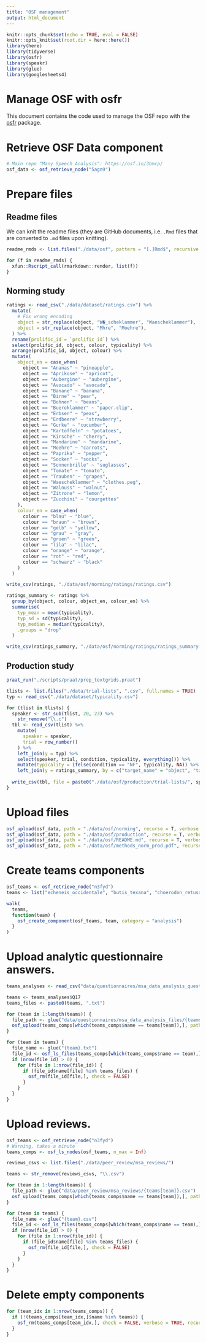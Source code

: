 ```yaml
---
title: "OSF management"
output: html_document
---
```


```r
knitr::opts_chunk$set(echo = TRUE, eval = FALSE)
knitr::opts_knit$set(root.dir = here::here())
library(here)
library(tidyverse)
library(osfr)
library(speakr)
library(glue)
library(googlesheets4)
```

# Manage OSF with osfr

This document contains the code used to manage the OSF repo with the [osfr](https://docs.ropensci.org/osfr/) package.

# Retrieve OSF Data component

```r
# Main repo "Many Speech Analysis": https://osf.io/3bmcp/
osf_data <- osf_retrieve_node("5agn9")
```

# Prepare files

## Readme files

We can knit the readme files (they are GitHub documents, i.e. `.Rmd` files that are converted to `.md` files upon knitting).

```r
readme_rmds <- list.files("./data/osf", pattern = "[.]Rmd$", recursive = T, full.names = T)

for (f in readme_rmds) {
  xfun::Rscript_call(rmarkdown::render, list(f))
}
```

## Norming study

```r
ratings <- read_csv("./data/dataset/ratings.csv") %>%
  mutate(
    # Fix wrong encoding
    object = str_replace(object, "W�_scheklammer", "Waescheklammer"),
    object = str_replace(object, "M̦hre", "Moehre"),
  ) %>%
  rename(prolific_id = `prolific id`) %>%
  select(prolific_id, object, colour, typicality) %>%
  arrange(prolific_id, object, colour) %>%
  mutate(
    object_en = case_when(
      object == "Ananas" ~ "pineapple",
      object == "Aprikose" ~ "apricot",
      object == "Aubergine" ~ "aubergine",
      object == "Avocado" ~ "avocado",
      object == "Banane" ~ "banana",
      object == "Birne" ~ "pear",
      object == "Bohnen" ~ "beans",
      object == "Bueroklammer" ~ "paper.clip",
      object == "Erbsen" ~ "peas",
      object == "Erdbeere" ~ "strawberry",
      object == "Gurke" ~ "cucumber",
      object == "Kartoffeln" ~ "potatoes",
      object == "Kirsche" ~ "cherry",
      object == "Mandarine" ~ "mandarine",
      object == "Moehre" ~ "carrots",
      object == "Paprika" ~ "pepper",
      object == "Socken" ~ "socks",
      object == "Sonnenbrille" ~ "suglasses",
      object == "Tomate" ~ "tomato",
      object == "Trauben" ~ "grapes",
      object == "Waescheklammer" ~ "clothes.peg",
      object == "Walnuss" ~ "walnut",
      object == "Zitrone" ~ "lemon",
      object == "Zucchini" ~ "courgettes"
    ),
    colour_en = case_when(
      colour == "blau" ~ "blue",
      colour == "braun" ~ "brown",
      colour == "gelb" ~ "yellow",
      colour == "grau" ~ "gray",
      colour == "gruen" ~ "green",
      colour == "lila" ~ "lilac",
      colour == "orange" ~ "orange",
      colour == "rot" ~ "red",
      colour == "schwarz" ~ "black"
    )
  )

write_csv(ratings, "./data/osf/norming/ratings/ratings.csv")

ratings_summary <- ratings %>%
  group_by(object, colour, object_en, colour_en) %>%
  summarise(
    typ_mean = mean(typicality),
    typ_sd = sd(typicality),
    typ_median = median(typicality),
    .groups = "drop"
  )

write_csv(ratings_summary, "./data/osf/norming/ratings/ratings_summary.csv")
```

## Production study

```r
praat_run("./scripts/praat/prep_textgrids.praat")
```

```r
tlists <- list.files("./data/trial-lists", ".csv", full.names = TRUE)
typ <- read_csv("./data/dataset/typicality.csv")

for (tlist in tlists) {
  speaker <- str_sub(tlist, 20, 23) %>%
    str_remove("\\.c")
  tbl <- read_csv(tlist) %>%
    mutate(
      speaker = speaker,
      trial = row_number()
    ) %>%
    left_join(y = typ) %>%
    select(speaker, trial, condition, typicality, everything()) %>%
    mutate(typicality = ifelse(condition == "NF", typicality, NA)) %>%
    left_join(y = ratings_summary, by = c("target_name" = "object", "target_colour" = "colour"))
  
  write_csv(tbl, file = paste0("./data/osf/production/trial-lists/", speaker, ".csv"))
}
```

# Upload files

```r
osf_upload(osf_data, path = "./data/osf/norming", recurse = T, verbose = T)
osf_upload(osf_data, path = "./data/osf/production", recurse = T, verbose = T)
osf_upload(osf_data, path = "./data/osf/README.md", recurse = T, verbose = T)
osf_upload(osf_data, path = "./data/osf/methods_norm_prod.pdf", recurse = T, verbose = T)
```

# Create teams components

```r
osf_teams <- osf_retrieve_node("n3fyd")
teams <- list("echeneis_occidentale", "butis_texana", "choerodon_retusa", "paralichthys_undulatus", "stygobromus_tyraica", "pseudechidna_nubiae", "hoplostethus_macrosteus", "gorgasia_eleutherus", "trachurus_riukiuensis", "berardius_roseicapilla", "petauroides_fistulator", "polymetme_brevirostrum", "epinephelus_aztecus", "eriphia_laterispinis", "varanus_eulophotes", "genyonemus_evotis", "saron_pictus", "kryptopterus_megistos", "dermatolepis_aculeatus", "ornithorhynchus_ruficapillus", "manupecten_pearcei", "swiftia_ruber", "neosilurus_omanensis", "hoplostethus_binoculata", "pseudodax_euryzona", "haematopus_fossor", "anthracoceros_coronata", "lasionycteris_altavela", "lycodes_bradfieldi", "gymnothorax_spinulosus", "trigonias_lachneri", "anomalocaris_ornata", "trapezia_cantonensis", "comanthina_maculatus", "plectorhinchus_virens", "arapaima_modularis", "naso_cassivellaunos", "opsanus_caryi", "linckia_nattereri", "pseudobalistes_placidus", "pervagor_adscensionis", "gnathosaurus_canadensis", "ctenosaura_limax", "cromileptes_saxatilis", "eosipterus_pytyopsittacus", "psittacula_scabriculus", "clione_dorsalis", "nestor_idahoensis", "sphyrna_ellioti", "chelonia_brummeri", "pseudopleuronectes_assasi", "aratinga_lugubris", "muriceopsis_polydactyla", "procambarus_maculosus", "procambarus_mahogoni", "ceratophrys_elephantotus", "callorhinchus_libratus", "seigisaurus_cristatus", "pervagor_meeki", "lepophidium_ochropus", "trachyphyllia_lappa", "aracana_bitatawa", "dunkleosteus_inscriptus", "auchenoglanis_capriscus", "aphaniotis_alcockii", "prionotus_herodias", "acanthopagrus_signatus", "orohippus_quadricornis", "alosa_atun", "priodontes_geoffroanus", "stenomylus_hemistiktos", "parabuthus_pusilla", "anolis_nebularia", "taenianotus_cassivellaunos", "camptosaurus_antennatus", "koskinonodon_porrasi", "acanthodoras_hoehnelii", "hoplolatilus_canus", "rhinopias_brevicarpalis", "echinus_pavoninus", "cataetyx_regius", "dorudon_fossor", "notopterus_ventricosus", "corystes_communis", "cardisoma_arabicum", "favia_longus", "sternoptyx_derasa", "peltocephalus_meleagris", "dicynodon_rubra", "stauroteuthis_newberryi", "chauliodus_melanopus", "sternarchorhynchus_thamnobates", "thrinaxodon_scomberoides", "dermochelys_glaucum", "monocirrhus_qilixaensis", "symphurus_altavela", "gorgasia_jamaicensis", "porcellana_ringens", "montipora_gigantea", "arctonyx_glaucum")

walk(
  teams,
  function(team) {
    osf_create_component(osf_teams, team, category = "analysis")
  }
)
```

# Upload analytic questionnaire answers.

```r
teams_analyses <- read_csv("data/questionnaires/msa_data_analysis_questionnaire_cleaned.csv")

teams <- teams_analyses$Q17
teams_files <- paste0(teams, ".txt")

for (team in 1:length(teams)) {
  file_path <- glue("data/questionnaires/msa_data_analysis_files/{teams[team]}.txt")
  osf_upload(teams_comps[which(teams_comps$name == teams[team]),], path = file_path, verbose = T, conflicts = "overwrite")
}
```

```r
for (team in teams) {
  file_name <- glue("{team}.txt")
  file_id <- osf_ls_files(teams_comps[which(teams_comps$name == team),], pattern = ".txt")
  if (nrow(file_id) > 0) {
    for (file in 1:nrow(file_id)) {
      if (file_id$name[file] %in% teams_files) {
        osf_rm(file_id[file,], check = FALSE)
      }
    }
  }
}
```

# Upload reviews.

```r
osf_teams <- osf_retrieve_node("n3fyd")
# Warning, takes a minute
teams_comps <- osf_ls_nodes(osf_teams, n_max = Inf)

reviews_csvs <- list.files("./data/peer_review/msa_reviews/")

teams <- str_remove(reviews_csvs, "\\.csv")

for (team in 1:length(teams)) {
  file_path <- glue("data/peer_review/msa_reviews/{teams[team]}.csv")
  osf_upload(teams_comps[which(teams_comps$name == teams[team]),], path = file_path, verbose = T, conflicts = "overwrite")
}
```

```r
for (team in teams) {
  file_name <- glue("{team}.csv")
  file_id <- osf_ls_files(teams_comps[which(teams_comps$name == team),], pattern = ".csv")
  if (nrow(file_id) > 0) {
    for (file in 1:nrow(file_id)) {
      if (file_id$name[file] %in% teams_files) {
        osf_rm(file_id[file,], check = FALSE)
      }
    }
  }
}
```

# Delete empty components

```r
for (team_idx in 1:nrow(teams_comps)) {
  if (!(teams_comps[team_idx,]$name %in% teams)) {
    osf_rm(teams_comps[team_idx,], check = FALSE, verbose = TRUE, recurse = TRUE)
  }
}
```

